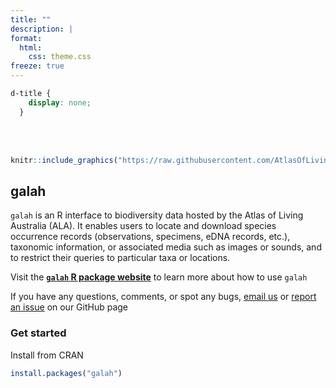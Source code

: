 ```yaml
---
title: ""
description: |
format: 
  html: 
    css: theme.css
freeze: true
---
```


```css
d-title {
    display: none;
  }
```

<br>
<br>

:::{.column-page}

::: {.grid}

::: {.g-col-6}


```r
knitr::include_graphics("https://raw.githubusercontent.com/AtlasOfLivingAustralia/ala-labs/main/images/hex/galah_logo.png")
```

:::

::: {.g-col-6}

# galah

`galah` is an R interface to biodiversity data hosted by the Atlas of Living Australia (ALA). It enables users to locate and download species occurrence records (observations, specimens, eDNA records, etc.), taxonomic information, or associated media such as images or sounds, and to restrict their queries to particular taxa or locations.

Visit the **[`galah` R package website](https://atlasoflivingaustralia.github.io/galah/index.html)** to learn more about how to use `galah`

If you have any questions, comments, or spot any bugs, [email us](mailto:support@ala.org.au) or [report an issue](https://github.com/AtlasOfLivingAustralia/galah) on our GitHub page
:::

:::

### Get started

Install from CRAN

```r
install.packages("galah")
```


:::
